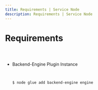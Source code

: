 ```yaml
---
title: Requirements | Service Node
description: Requirements | Service Node
---
```


<Meta title="Service Node Plugin Docs/Requirements" />

# Requirements

##

<br/>

* Backend-Engine Plugin Instance

  <br/>

    
    ```bash
    $ node glue add backend-engine engine
    ```

  <br/>